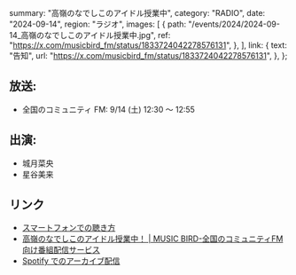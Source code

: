   summary: "高嶺のなでしこのアイドル授業中",
  category: "RADIO",
  date: "2024-09-14",
  region: "ラジオ",
  images: [
    {
      path: "/events/2024/2024-09-14_高嶺のなでしこのアイドル授業中.jpg",
      ref: "https://x.com/musicbird_fm/status/1833724042278576131",
    },
  ],
  link: {
    text: "告知",
    url: "https://x.com/musicbird_fm/status/1833724042278576131",
  },
};

## 放送:

- 全国のコミュニティ FM: 9/14 (土) 12:30 〜 12:55

## 出演:

- 城月菜央
- 星谷美来

## リンク

- [スマートフォンでの聴き方](https://x.com/Radimo_info/status/1776220140100878439)
- [高嶺のなでしこのアイドル授業中！ | MUSIC BIRD-全国のコミュニティFM向け番組配信サービス](https://musicbird.jp/cfm/timetable/takaneko/)
- [Spotify でのアーカイブ配信](https://open.spotify.com/show/0SClNfJIdHTUH615FeFKSa?si=765898e4f6774115)
